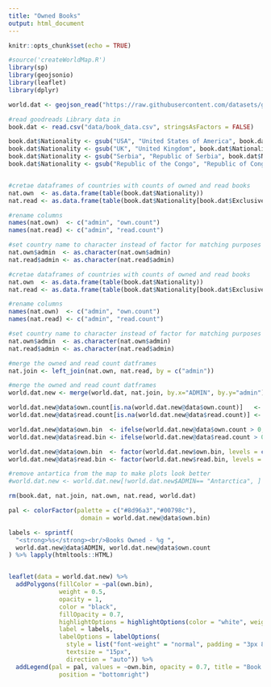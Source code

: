 ```yaml
---
title: "Owned Books"
output: html_document
---
```


```r
knitr::opts_chunk$set(echo = TRUE)

#source('createWorldMap.R')
library(sp)
library(geojsonio)
library(leaflet)
library(dplyr)

world.dat <- geojson_read("https://raw.githubusercontent.com/datasets/geo-countries/master/data/countries.geojson",  what = "sp")

#read goodreads Library data in
book.dat <- read.csv("data/book_data.csv", stringsAsFactors = FALSE)

book.dat$Nationality <- gsub("USA", "United States of America", book.dat$Nationality)
book.dat$Nationality <- gsub("UK", "United Kingdom", book.dat$Nationality)
book.dat$Nationality <- gsub("Serbia", "Republic of Serbia", book.dat$Nationality)
book.dat$Nationality <- gsub("Republic of the Congo", "Republic of Congo", book.dat$Nationality)


#cretae dataframes of countries with counts of owned and read books
nat.own  <- as.data.frame(table(book.dat$Nationality))
nat.read <- as.data.frame(table(book.dat$Nationality[book.dat$Exclusive.Shelf == "read"]))

#rename columns
names(nat.own)  <- c("admin", "own.count")
names(nat.read) <- c("admin", "read.count")

#set country name to character instead of factor for matching purposes
nat.own$admin  <- as.character(nat.own$admin)
nat.read$admin <- as.character(nat.read$admin)

#cretae dataframes of countries with counts of owned and read books
nat.own  <- as.data.frame(table(book.dat$Nationality))
nat.read <- as.data.frame(table(book.dat$Nationality[book.dat$Exclusive.Shelf == "read"]))

#rename columns
names(nat.own)  <- c("admin", "own.count")
names(nat.read) <- c("admin", "read.count")

#set country name to character instead of factor for matching purposes
nat.own$admin  <- as.character(nat.own$admin)
nat.read$admin <- as.character(nat.read$admin)

#merge the owned and read count datframes
nat.join <- left_join(nat.own, nat.read, by = c("admin")) 

#merge the owned and read count datframes
world.dat.new <- merge(world.dat, nat.join, by.x="ADMIN", by.y="admin")

world.dat.new@data$own.count[is.na(world.dat.new@data$own.count)]   <- 0
world.dat.new@data$read.count[is.na(world.dat.new@data$read.count)] <- 0

world.dat.new@data$own.bin  <- ifelse(world.dat.new@data$own.count > 0, 1, 0)
world.dat.new@data$read.bin <- ifelse(world.dat.new@data$read.count > 0, 1, 0)

world.dat.new@data$own.bin  <- factor(world.dat.new$own.bin, levels = c(0,1), labels = c("No", "Yes"))
world.dat.new@data$read.bin <- factor(world.dat.new$read.bin, levels = c(0,1), labels = c("No", "Yes"))

#remove antartica from the map to make plots look better
#world.dat.new <- world.dat.new[!world.dat.new$ADMIN== "Antarctica", ]

rm(book.dat, nat.join, nat.own, nat.read, world.dat)

```

```r

pal <- colorFactor(palette = c("#8d96a3","#00798c"),
                    domain = world.dat.new@data$own.bin)

labels <- sprintf(
  "<strong>%s</strong><br/>Books Owned - %g ",
  world.dat.new@data$ADMIN, world.dat.new@data$own.count
) %>% lapply(htmltools::HTML)


leaflet(data = world.dat.new) %>%
  addPolygons(fillColor = ~pal(own.bin),
              weight = 0.5,
              opacity = 1,
              color = "black",
              fillOpacity = 0.7,
              highlightOptions = highlightOptions(color = "white", weight = 2, bringToFront = TRUE),
              label = labels,
              labelOptions = labelOptions(
                style = list("font-weight" = "normal", padding = "3px 8px"),
                textsize = "15px",
                direction = "auto")) %>%
  addLegend(pal = pal, values = ~own.bin, opacity = 0.7, title = "Book Owned",
              position = "bottomright")


``` 